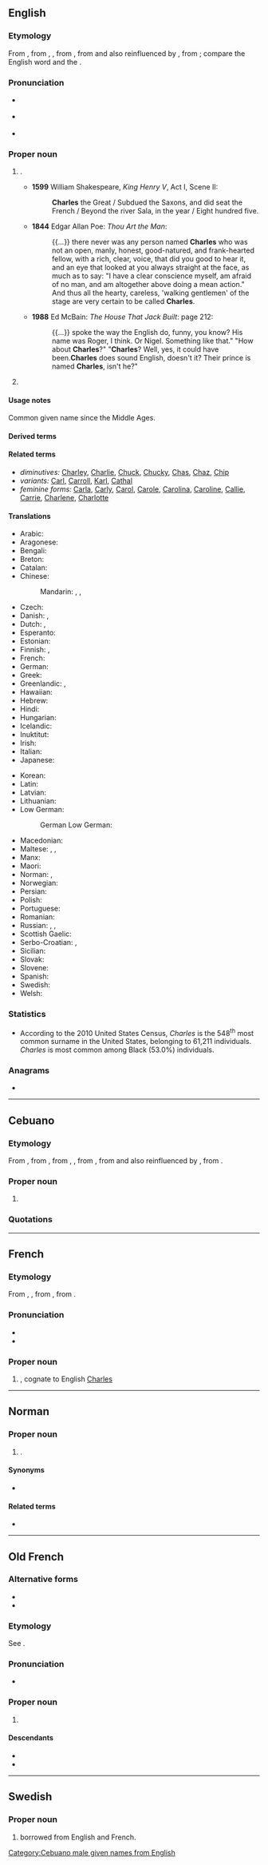 {{also|charles|charlés}}
==English==
{{Wikipedia}}

===Etymology===
From {{der|en|fr|Charles}}, from {{der|en|fro|Charles}}, {{m|fro|Carles}}, from {{der|en|la|Carolus}}, from and also reinfluenced by {{der|en|goh|Karl}}, from {{der|en|gem-pro|*karilaz|*karlaz|t=free man}}; compare the English word {{m|en|churl}} and the {{cog|de|Kerl}}.

===Pronunciation===
* {{a|GenAm}} {{IPA|en|/tʃɑɹlz/}}
* {{a|RP}} {{IPA|en|/tʃɑːlz/}}
* {{rhymes|en|ɑː(ɹ)lz}}

===Proper noun===
{{en-proper noun}}

# {{given name|en|male|from=Germanic languages}}.
#* '''1599''' William Shakespeare, ''King Henry V'', Act I, Scene II:
#*: '''Charles''' the Great / Subdued the Saxons, and did seat the French / Beyond the river Sala, in the year / Eight hundred five.
#* '''1844''' Edgar Allan Poe: ''Thou Art the Man'':
#*: {{...}} there never was any person named '''Charles''' who was not an open, manly, honest, good-natured, and frank-hearted fellow, with a rich, clear, voice, that did you good to hear it, and an eye that looked at you always straight at the face, as much as to say: "I have a clear conscience myself, am afraid of no man, and am altogether above doing a mean action." And thus all the hearty, careless, 'walking gentlemen' of the stage are very certain to be called '''Charles'''.
#* '''1988''' Ed McBain: ''The House That Jack Built'': page 212:
#*: {{...}} spoke the way the English do, funny, you know? His name was Roger, I think. Or Nigel. Something like that." "How about '''Charles'''?" "'''Charles'''? Well, yes, it could have been.'''Charles''' does sound English, doesn't it? Their prince is named '''Charles''', isn't he?"
# {{surname|en|patronymic|from=given names}}

====Usage notes====
Common given name since the Middle Ages.

====Derived terms====
{{der2|en
|Charles City
|Charles County
|Charles Mix County
|Lake Charles
|St. Charles
}}

====Related terms====
* ''diminutives:'' [[Charley]], [[Charlie]], [[Chuck]], [[Chucky]], [[Chas]], [[Chaz]], [[Chip]]
* ''variants:'' [[Carl]], [[Carroll]], [[Karl]], [[Cathal]]
* ''feminine forms:'' [[Carla]], [[Carly]], [[Carol]], [[Carole]], [[Carolina]], [[Caroline]], [[Callie]], [[Carrie]], [[Charlene]], [[Charlotte]]

====Translations====
{{trans-top|given name}}
* Arabic: {{t|ar|تْشَارْلْز|m}}
* Aragonese: {{t|an|Carlos|m}}
* Bengali: {{t|bn|চার্লস|tr=charlôs}}
* Breton: {{t+|br|Charlez|m}}
* Catalan: {{t+|ca|Carles|m}}
* Chinese:
*: Mandarin: {{t|cmn|查理|tr=Chálǐ|sc=Hani}}, {{t+|cmn|查爾斯|sc=Hani}}, {{t+|cmn|查尔斯|tr=Chá'ěrsī|sc=Hani}}
* Czech: {{t+|cs|Karel|m}}
* Danish: {{t|da|Karl}}, {{t|da|Carl}}
* Dutch: {{t+|nl|Karel|m}}, {{t|nl|Charel}}
* Esperanto: {{t|eo|Karlo}}
* Estonian: {{t|et|Kaarel}}
* Finnish: {{t+|fi|Kaarle}}, {{t+|fi|Kaarlo}}
* French: {{t+|fr|Charles}}
* German: {{t+|de|Karl}}
* Greek: {{t+|el|Κάρολος|m|sc=Grek}}
* Greenlandic: {{t|kl|Kaali}}, {{t|kl|Kaarali}}
* Hawaiian: {{t|haw|Kale}}
* Hebrew: {{t|he|צ'ארלס|sc=Hebr}}
* Hindi: {{t|hi|चार्ल्स|tr=cārls|sc=Deva}}
* Hungarian: {{t+|hu|Károly}}
* Icelandic: {{t+|is|Karl}}
* Inuktitut: {{t|iu|ᑦᓴᕐᓕᔅ|sc=Cans}}
* Irish: {{t|ga|Séarlas|m}}
* Italian: {{t+|it|Carlo|m}}
* Japanese: {{t|ja|チャールズ|tr=Chāruzu|sc=Jpan}} {{t|ja|シャルル|tr=Sharuru|sc=Jpan}} {{qualifier|of French people}}
{{trans-mid}}
* Korean: {{t|ko|찰스|tr=Chalseu}}
* Latin: {{t+|la|Carolus}}
* Latvian: {{t|lv|Kārlis|m}}
* Lithuanian: {{t|lt|Karolis|m}}
* Low German:
*: German Low German: {{t|nds-de|Korl}}
* Macedonian: {{t|mk|Чарлс|m}}
* Maltese: {{t|mt|Karlu|m}}, {{t|mt|Karmenu|m}}, {{t|mt|Karmena|f}}
* Manx: {{t|gv|Çhalse|m}}
* Maori: {{t|mi|Tāre}}
* Norman: {{t|nrf|Charles|m}}, {{t|nrf|Charlot|m}}
* Norwegian: {{t+|no|Karl}}
* Persian: {{t+|fa|چارلز|tr=čârlz}}
* Polish: {{t+|pl|Karol|m}}
* Portuguese: {{t+|pt|Carlos|m}}
* Romanian: {{t|ro|Carol}}
* Russian: {{t+|ru|Карл|m}}, {{t+|ru|Чарльз|m}} {{qualifier|transliteration}}, {{t+|ru|Шарль|m}}
* Scottish Gaelic: {{t|gd|Teàrlach}}
* Serbo-Croatian: {{t|sh|Charles|m}}, {{t|sh|Карло}}
* Sicilian: {{t|scn|Carlu|m}}
* Slovak: {{t|sk|Karol|m}}
* Slovene: {{t+|sl|Kárel|m}}
* Spanish: {{t+|es|Carlos|m}}
* Swedish: {{t+|sv|Karl}}
* Welsh: {{t|cy|Siarl|m}}
{{trans-bottom}}

===Statistics===
* According to the 2010 United States Census, ''Charles'' is the 548<sup>th</sup> most common surname in the United States, belonging to 61,211 individuals. ''Charles'' is most common among Black (53.0%) individuals.

===Anagrams===
* {{anagrams|en|a=acehlrs|Lachers|clasher|larches|raschel}}

----

==Cebuano==

===Etymology===
From {{der|ceb|en|Charles}}, from {{der|ceb|fr|Charles}}, from {{der|ceb|fro|Charles}}, {{m|fro|Carles}}, from {{der|ceb|la|Carolus}}, from and also reinfluenced by {{der|ceb|goh|Karl}}, from {{der|ceb|gem-pro|*karilaz|*karlaz|t=free man}}.

===Proper noun===
{{head|ceb|proper noun}}

# {{given name|ceb|male|from=French|dot=|A=a}}

===Quotations===
{{seeCites|lang=ceb}}

[[Category:Cebuano male given names from English]]

----

==French==

===Etymology===
From {{der|fr|fro|Charles}}, {{m|fro|Carles}}, from {{der|fr|la|Carolus}}, from {{der|fr|gem}}.

===Pronunciation===
* {{fr-IPA}}
* {{audio|fr|LL-Q150 (fra)-Arthur Crbz-Jean-Charles.wav|Audio}}

===Proper noun===
{{fr-proper noun|m}}

# {{given name|fr|male}}, cognate to English [[Charles#English|Charles]]

----

==Norman==

===Proper noun===
{{head|nrf|proper noun|g=m}}

# {{given name|nrf|male}}.

====Synonyms====
* {{l|nrf|Charlot}}

====Related terms====
* {{l|nrf|Tchèrli}}

----

==Old French==

===Alternative forms===
* {{l|fro|Carles}}
* {{l|fro|Karles}}

===Etymology===
See {{m|fro|Charlon}}.

===Pronunciation===
* {{IPA|fro|/ˈt͡ʃar.ləs/}}

===Proper noun===
{{head|fro|proper noun form|g=m}}

# {{inflection of|fro|Charlon||nom}}

====Descendants====
* {{desc|en|Charles}}
* {{desc|fr|Charles}}

----

==Swedish==

===Proper noun===
{{sv-proper noun|c}}

# {{given name|sv|male}} borrowed from English and French.